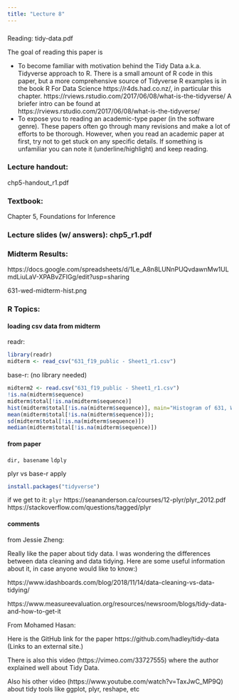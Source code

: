 ```yaml
---
title: "Lecture 8"
---
```


###
Reading: tidy-data.pdf

The goal of reading this paper is

* To become familiar with motivation behind the Tidy Data a.k.a. Tidyverse approach to R.  There is a small amount of R code in this paper, but a more comprehensive source of Tidyverse R examples is in the book R For Data Science https://r4ds.had.co.nz/, in particular this chapter.   https://rviews.rstudio.com/2017/06/08/what-is-the-tidyverse/ A briefer intro can be found at https://rviews.rstudio.com/2017/06/08/what-is-the-tidyverse/ 
* To expose you to reading an academic-type paper (in the software genre).  These papers often go through many revisions and make a lot of efforts to be thorough.  However, when you read an academic paper at first, try not to get stuck on any specific details.  If something is unfamiliar you can note it (underline/highlight) and keep reading.  

### Lecture handout: 
chp5-handout_r1.pdf

### Textbook: 
Chapter 5, Foundations for Inference

### Lecture slides (w/ answers): chp5_r1.pdf

### Midterm Results: 

https://docs.google.com/spreadsheets/d/1Le_A8n8LUNnPUQvdawnMw1ULmdLiuLaV-XPABvZFIGg/edit?usp=sharing 


631-wed-midterm-hist.png

### R Topics:

#### loading csv data from midterm
readr: 
```r
library(readr)
midterm <- read_csv("631_f19_public - Sheet1_r1.csv")
```

base-r: (no library needed) 
```r
midterm2 <- read.csv("631_f19_public - Sheet1_r1.csv")
!is.na(midterm$sequence)
midterm$total[!is.na(midterm$sequence)]
hist(midterm$total[!is.na(midterm$sequence)], main="Histogram of 631, Wednesday", xlab="score including ec")
mean(midterm$total[!is.na(midterm$sequence)]);
sd(midterm$total[!is.na(midterm$sequence)])
median(midterm$total[!is.na(midterm$sequence)])
```

#### from paper
``` dir, basename```
```ldply```

plyr vs base-r apply

```r
install.packages("tidyverse")
```
if we get to it: ```plyr```
https://seananderson.ca/courses/12-plyr/plyr_2012.pdf 
https://stackoverflow.com/questions/tagged/plyr

#### comments

from Jessie Zheng:

Really like the paper about tidy data. I was wondering the differences between data cleaning and  data tidying. Here are some useful information about it, in case anyone would like to know:)

https://www.idashboards.com/blog/2018/11/14/data-cleaning-vs-data-tidying/ 

https://www.measureevaluation.org/resources/newsroom/blogs/tidy-data-and-how-to-get-it 


From Mohamed Hasan:

Here is the GitHub link for the paper https://github.com/hadley/tidy-data  (Links to an external site.)

 

There is also this video (https://vimeo.com/33727555) where the author explained well about Tidy Data.

 

Also his other
video (https://www.youtube.com/watch?v=TaxJwC_MP9Q)
about tidy tools like ggplot, plyr, reshape, etc




